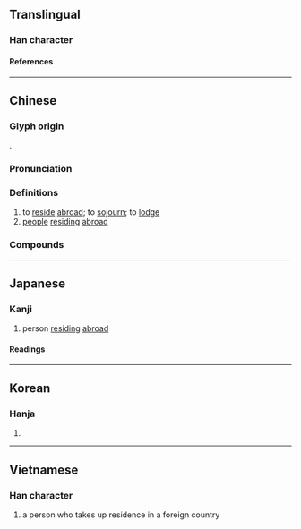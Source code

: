 {{also|侨}}
{{character info}}
==Translingual==

===Han character===
{{Han char|rn=9|rad=人|as=12|sn=14|four=22227|canj=OHKB|ids=⿰亻喬}}

====References====
{{Han ref|kx=0116.120|dkj=01088|dj=0247.240|hdz=10220.040|uh=50D1}}

----

==Chinese==
{{zh-forms|s=侨}}

===Glyph origin===
{{Han etym}}
{{Han compound|人|alt1=亻|喬|ls=psc|c1=s|c2=p}}.

===Pronunciation===
{{zh-pron
|m=qiáo
|dg=чё1
|c=kiu4
|h=pfs=khièu
|md=gièu
|mn=kiâu
|mn-t=kiao5/kiou5
|mn-t_note=kiao5 - Shantou; kiou5 - Chaozhou
|w=3jjiau
|mc=y
|oc=y
|ma=
|cat=v,n
}}

===Definitions===
{{zh-hanzi}}

# to [[reside]] [[abroad]]; to [[sojourn]]; to [[lodge]]
# [[people]] [[residing]] [[abroad]]

===Compounds===
{{zh-der|僑辦|僑胞|僑滙|僑居|僑眷|僑民|僑區|僑商|僑屬|僑務|僑鄉|僑寓|僑資|華僑|越僑|僑社|僑軍|僑人|三僑|外僑|僑領|僑團|僑札|僑委會|外僑居留|僑報|僑選代表|僑置|僑生|僑匯|歸僑|華僑條款|難僑}}

----

==Japanese==

===Kanji===
{{ja-kanji|grade=|rs=人12}}

# person [[residing]] [[abroad]]

====Readings====
{{ja-readings
|goon=ぎょう
|kanon=きょう<けう
|kun=たかい
}}

----

==Korean==

===Hanja===
{{ko-hanja|hangeul=[[교]]|rv=gyo|mr=kyo}}

# {{rfdef|ko|sort=人12}}

----

==Vietnamese==

===Han character===
{{vi-readings|reading=kiều|rs=人12}}

# {{lb|vi|literary}} a person who takes up residence in a foreign country